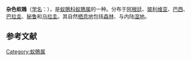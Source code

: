 {{Speciesbox
| name = 杂色蚁鵙
| image = CHOCA-DA-MATA macho ( Thamnophilus caerulescens).jpg
| image_caption = 巴西[[圣保罗州|圣保罗州]]的杂色蚁鵙
| status = LC
| status_system = iucn3.1
| status_ref = <ref name=IUCN>{{IUCN2010
|assessors=BirdLife International
|year=2009
|id=145547
|title=Thamnophilus caerulescens
|version=3.1
|downloaded= 2010-10-01}}</ref>
| genus = Thamnophilus
| species = caerulescens
| authority = [[路易·让·皮埃尔·维埃约|Vieillot]], 1816
| synonyms = }}

'''杂色蚁鵙'''（[[学名|学名]]：{{lang|la|''Thamnophilus caerulescens''}}），是[[蚁鵙科|蚁鵙科]][[蚁鵙属|蚁鵙属]]的一种。分布于[[阿根廷|阿根廷]]、[[玻利维亚|玻利维亚]]、[[巴西|巴西]]、[[巴拉圭|巴拉圭]]、[[秘鲁|秘鲁]]和[[乌拉圭|乌拉圭]]。其自然[[栖息地|栖息地]]包括[[森林|森林]]、{{link-en|疏灌丛|Shrubland}}与内陆[[湿地|湿地]]。

== 参考文献 ==
{{reflist}}
{{Taxonbar|from=Q1193392}}

[[Category:蚁鵙属|Category:蚁鵙属]]